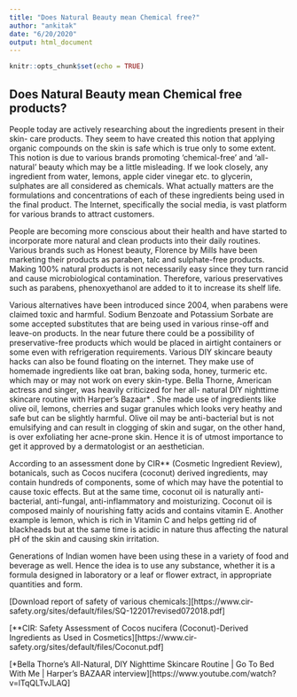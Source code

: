 ---
title: "Does Natural Beauty mean Chemical free?"
author: "ankitak"
date: "6/20/2020"
output: html_document
---

```{r setup, include=FALSE}
knitr::opts_chunk$set(echo = TRUE)
```

## Does Natural Beauty mean Chemical free products?

People today are actively researching about the ingredients present in their skin- care products. They seem to have created this notion that applying organic compounds on the skin is safe which is true only to some extent. This notion is due to various brands promoting ‘chemical-free’ and ‘all-natural’ beauty which may be a little misleading. If we look closely, any ingredient from water, lemons, apple cider vinegar etc. to glycerin, sulphates are all considered as chemicals. What actually matters are the formulations and concentrations of each of these ingredients being used in the final product. The Internet, specifically the social media, is vast platform for various brands to attract customers. 

People are becoming more conscious about their health and have started to incorporate more natural and clean products into their daily routines. Various brands such as Honest beauty, Florence by Mills have been marketing their products as paraben, talc and sulphate-free products. Making 100% natural products is not necessarily easy since they turn rancid and cause microbiological contamination. Therefore, various preservatives such as parabens, phenoxyethanol are added to it to increase its shelf life. 

Various alternatives have been introduced since 2004, when parabens were claimed toxic and harmful. Sodium Benzoate and Potassium Sorbate are some accepted substitutes that are being used in various rinse-off and leave-on products. In the near future there could be a possibility of preservative-free products which would be placed in airtight containers or some even with refrigeration requirements. Various DIY skincare beauty hacks can also be found floating on the internet. They make use of homemade ingredients like oat bran, baking soda, honey, turmeric etc. which may or may not work on every skin-type. Bella Thorne, American actress and singer, was heavily criticized for her all- natural DIY nighttime skincare routine with Harper’s Bazaar* . She made use of ingredients like olive oil, lemons, cherries and sugar granules which looks very heathy and safe but can be slightly harmful. Olive oil may be anti-bacterial but is not emulsifying and can result in clogging of skin and sugar, on the other hand, is over exfoliating her acne-prone skin. Hence it is of utmost importance to get it approved by a dermatologist or an aesthetician. 

According to an assessment done by CIR** (Cosmetic Ingredient Review), botanicals, such as Cocos nucifera (coconut) derived ingredients, may contain hundreds of components, some of which may have the potential to cause toxic effects. But at the same time, coconut oil is naturally anti-bacterial, anti-fungal, anti-inflammatory and moisturizing. Coconut oil is composed mainly of nourishing fatty acids and contains vitamin E. Another example is lemon, which is rich in Vitamin C and helps getting rid of blackheads but at the same time is acidic in nature thus affecting the natural pH of the skin and causing skin irritation. 

Generations of Indian women have been using these in a variety of food and beverage as well. Hence the idea is to use any substance, whether it is a formula designed in laboratory or a leaf or flower extract, in appropriate quantities and form.

[Download report of safety of various chemicals:][https://www.cir-safety.org/sites/default/files/SQ-122017revised072018.pdf]

[**CIR: Safety Assessment of Cocos nucifera (Coconut)-Derived Ingredients as Used in Cosmetics][https://www.cir-safety.org/sites/default/files/Coconut.pdf]

[*Bella Thorne's All-Natural, DIY Nighttime Skincare Routine | Go To Bed With Me | Harper's BAZAAR interview][https://www.youtube.com/watch?v=lTqQLTvJLAQ]